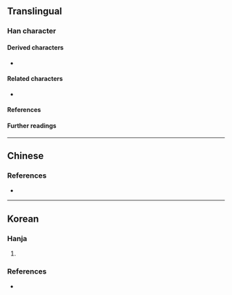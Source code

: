 {{also|丘}}
{{character info/new}}
==Translingual==

===Han character===
{{Han char|rn=1|rad=一|as=04|sn=5|four=11102|canj=TM|ids=⿱卝一}}

====Derived characters====
* {{l|mul|𩢩}}

====Related characters====
* {{l|mul|丘}} {{q|Orthodox form}}

====References====
{{Han ref|kx=0078.010|hdz=10015.030|uh=3400}}

====Further readings====
{{kangxi-ws|一部/四畫}}

----

==Chinese==
{{zh-see|丘|o}}

===References===
* {{R:twedu|A00015-002}}

----

==Korean==

===Hanja===
{{ko-hanja|언덕|구}}

# {{alternative form of|ko|丘||{{hanja form of|구|[[small]] [[hill]]}}}}

===References===
* {{R:zonmal|13312}}

{{categorize|ko|Hanja variant forms|sort=구}}